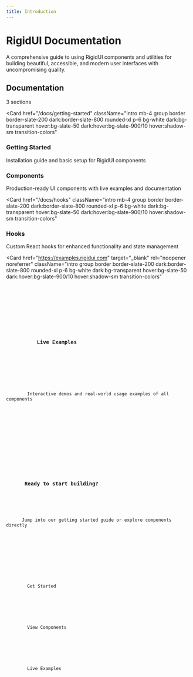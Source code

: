 ```yaml
---
title: Introduction
---
```



<div className="mb-12 md:mb-16 text-center flex flex-col intro gap-4">
  <h1 className="text-4xl sm:text-5xl font-extrabold text-slate-900 dark:text-slate-50">
    RigidUI Documentation
  </h1>
  <p className="text-slate-600 dark:text-slate-400 max-w-3xl mx-auto text-base sm:text-lg leading-relaxed">
    A comprehensive guide to using RigidUI components and utilities for building
    beautiful, accessible, and modern user interfaces with uncompromising
    quality.
  </p>
</div>
<div className="flex items-center intro mb-8">
  <h2 className="text-2xl sm:text-3xl font-bold text-slate-800 dark:text-slate-100">
    Documentation
  </h2>
  <div className="ml-4 h-px bg-slate-200 dark:bg-slate-700/50 grow"></div>
  <Badge
    variant="outline"
    className="ml-3 px-2.5 text-sm border-slate-300 dark:border-slate-700 text-slate-600 dark:text-slate-300 bg-white dark:bg-slate-800"
  >
    3 sections
  </Badge>
</div>

<Card
  href="/docs/getting-started"
  className="intro mb-4 group border border-slate-200 dark:border-slate-800 rounded-xl p-6 bg-white dark:bg-transparent hover:bg-slate-50 dark:hover:bg-slate-900/10 hover:shadow-sm transition-colors"
>
  <div className="flex items-start gap-4">
    <div className="flex h-12 w-12 items-center justify-center rounded-lg bg-slate-100 dark:bg-slate-800 shrink-0">
      <BookOpen className="h-6 w-6 text-slate-700 dark:text-slate-300" />
    </div>
    <div className="flex-1 min-w-0">
      <div className="flex items-center justify-between">
        <h3 className="text-xl font-semibold text-slate-800 dark:text-slate-100 group-hover:text-slate-900 dark:group-hover:text-slate-100 transition-colors">
          Getting Started
        </h3>
        <ArrowRight className="w-5 h-5 text-slate-400 dark:text-slate-500 group-hover:text-slate-700 dark:group-hover:text-slate-300 group-hover:translate-x-1 transition-all shrink-0" />
      </div>
      <p className="text-slate-600 dark:text-slate-400 mt-2 text-sm leading-relaxed">
        Installation guide and basic setup for RigidUI components
      </p>
    </div>
  </div>
</Card>
<Card
  href="/docs/components"
  className="intro mb-4 group border border-slate-200 dark:border-slate-800 rounded-xl p-6 bg-white dark:bg-transparent hover:bg-slate-50 dark:hover:bg-slate-900/10 hover:shadow-sm transition-colors"
>
  <div className="flex items-start gap-4">
    <div className="flex h-12 w-12 items-center justify-center rounded-lg bg-slate-100 dark:bg-slate-800 shrink-0">
      <Component className="h-6 w-6 text-slate-700 dark:text-slate-300" />
    </div>
    <div className="flex-1 min-w-0">
      <div className="flex items-center justify-between">
        <h3 className="text-xl font-semibold text-slate-800 dark:text-slate-100 group-hover:text-slate-900 dark:group-hover:text-slate-100 transition-colors">
          Components
        </h3>
        <ArrowRight className="w-5 h-5 text-slate-400 dark:text-slate-500 group-hover:text-slate-700 dark:group-hover:text-slate-300 group-hover:translate-x-1 transition-all shrink-0" />
      </div>
      <p className="text-slate-600 dark:text-slate-400 mt-2 text-sm leading-relaxed">
        Production-ready UI components with live examples and documentation
      </p>
    </div>
  </div>
</Card>

<Card
  href="/docs/hooks"
  className="intro mb-4 group border border-slate-200 dark:border-slate-800 rounded-xl p-6 bg-white dark:bg-transparent hover:bg-slate-50 dark:hover:bg-slate-900/10 hover:shadow-sm transition-colors"
>
  <div className="flex items-start gap-4">
    <div className="flex h-12 w-12 items-center justify-center rounded-lg bg-slate-100 dark:bg-slate-800 shrink-0">
      <Zap className="h-6 w-6 text-slate-700 dark:text-slate-300" />
    </div>
    <div className="flex-1 min-w-0">
      <div className="flex items-center justify-between">
        <h3 className="text-xl font-semibold text-slate-800 dark:text-slate-100 group-hover:text-slate-900 dark:group-hover:text-slate-100 transition-colors">
  Hooks
     </h3>
        <ArrowRight className="w-5 h-5 text-slate-400 dark:text-slate-500 group-hover:text-slate-700 dark:group-hover:text-slate-300 group-hover:translate-x-1 transition-all shrink-0" />
      </div>
      <p className="text-slate-600 dark:text-slate-400 mt-2 text-sm leading-relaxed">
        Custom React hooks for enhanced functionality and state management
      </p>
    </div>

  </div>
</Card>

<Card
  href="https://examples.rigidui.com"
  target="_blank"
  rel="noopener noreferrer"
  className="intro group border border-slate-200 dark:border-slate-800 rounded-xl p-6 bg-white dark:bg-transparent hover:bg-slate-50 dark:hover:bg-slate-900/10 hover:shadow-sm transition-colors"
>
  <div className="flex items-start gap-4">
    <div className="flex h-12 w-12 items-center justify-center rounded-lg bg-slate-100 dark:bg-slate-800 shrink-0">
      <Code className="h-6 w-6 text-slate-700 dark:text-slate-300" />
    </div>
    <div className="flex-1 min-w-0">
      <div className="flex items-center justify-between">
        <h3 className="text-xl font-semibold text-slate-800 dark:text-slate-100 group-hover:text-slate-900 dark:group-hover:text-slate-100 transition-colors">
          Live Examples
        </h3>
        <ArrowRight className="w-5 h-5 text-slate-400 dark:text-slate-500 group-hover:text-slate-700 dark:group-hover:text-slate-300 group-hover:translate-x-1 transition-all shrink-0" />
      </div>
      <p className="text-slate-600 dark:text-slate-400 mt-2 text-sm leading-relaxed">
        Interactive demos and real-world usage examples of all components
      </p>
    </div>
  </div>
</Card>

<div className="intro mt-8 border border-slate-200 dark:border-slate-900 rounded-xl p-8">
  <div className="text-center mb-6">
    <h3 className="text-xl font-semibold text-slate-800 dark:text-slate-100 mb-2">
      Ready to start building?
    </h3>
    <p className="text-slate-600 dark:text-slate-400 text-sm">
      Jump into our getting started guide or explore components directly
    </p>
  </div>
  <div className="flex flex-col sm:flex-row gap-4 justify-center">
    <Card
      href="/docs/getting-started"
      className="flex items-center bg-primary text-primary-foreground rounded-lg font-medium hover:bg-primary/90 transition-colors"
    >
      <div className="inline-flex items-center justify-center gap-2 dark:text-black text-white">
        <BookOpen className="w-4 h-4" />
        Get Started
      </div>
    </Card>
    <Card
      href="/docs/components"
      className="flex items-center border border-slate-300 dark:border-slate-700 rounded-lg bg-white dark:bg-transparent hover:bg-slate-50 dark:hover:bg-slate-900/10 transition-colors"
    >
      <div className="inline-flex items-center justify-center gap-2 dark:text-white">
        <Component className="w-4 h-4" />
        View Components
      </div>
    </Card>
    <Card
      href="https://examples.rigidui.com"
      target="_blank"
      className="flex items-center border border-emerald-300 dark:border-emerald-700 bg-emerald-50 dark:bg-emerald-900/20 rounded-lg hover:bg-emerald-100 dark:hover:bg-emerald-900/30 transition-colors"
    >
      <div className="inline-flex items-center justify-center gap-2 text-emerald-700 dark:text-emerald-300">
        <Zap className="w-4 h-4" />
        Live Examples
      </div>
    </Card>
  </div>
</div>
